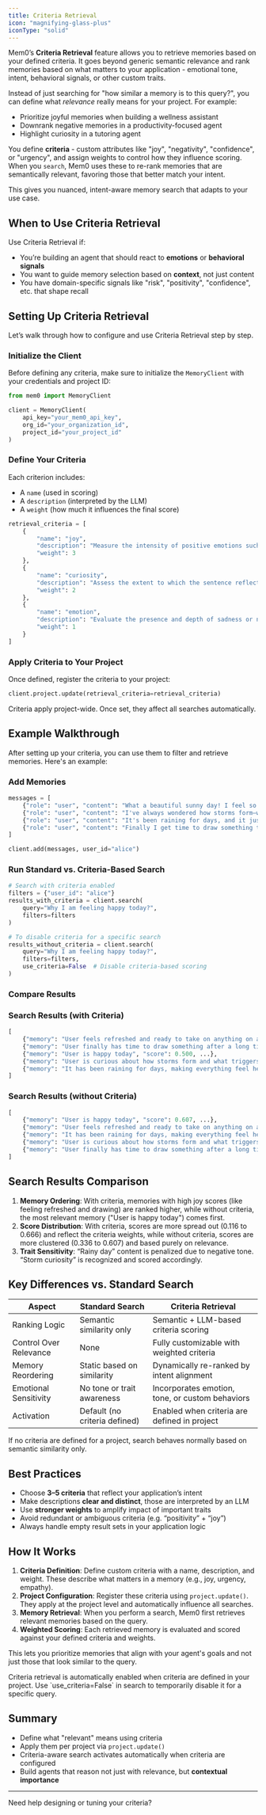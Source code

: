 ```yaml
---
title: Criteria Retrieval
icon: "magnifying-glass-plus"
iconType: "solid"
---
```


Mem0’s **Criteria Retrieval** feature allows you to retrieve memories based on your defined criteria. It goes beyond generic semantic relevance and rank memories based on what matters to your application - emotional tone, intent, behavioral signals, or other custom traits.

Instead of just searching for "how similar a memory is to this query?", you can define what *relevance* really means for your project. For example:

- Prioritize joyful memories when building a wellness assistant
- Downrank negative memories in a productivity-focused agent
- Highlight curiosity in a tutoring agent

You define **criteria** - custom attributes like "joy", "negativity", "confidence", or "urgency", and assign weights to control how they influence scoring. When you `search`, Mem0 uses these to re-rank memories that are semantically relevant, favoring those that better match your intent.

This gives you nuanced, intent-aware memory search that adapts to your use case.



## When to Use Criteria Retrieval

Use Criteria Retrieval if:

- You’re building an agent that should react to **emotions** or **behavioral signals**
- You want to guide memory selection based on **context**, not just content
- You have domain-specific signals like "risk", "positivity", "confidence", etc. that shape recall



## Setting Up Criteria Retrieval

Let’s walk through how to configure and use Criteria Retrieval step by step.

### Initialize the Client

Before defining any criteria, make sure to initialize the `MemoryClient` with your credentials and project ID:

```python
from mem0 import MemoryClient

client = MemoryClient(
    api_key="your_mem0_api_key",
    org_id="your_organization_id",
    project_id="your_project_id"
)
```

### Define Your Criteria

Each criterion includes:
- A `name` (used in scoring)
- A `description` (interpreted by the LLM)
- A `weight` (how much it influences the final score)

```python
retrieval_criteria = [
    {
        "name": "joy",
        "description": "Measure the intensity of positive emotions such as happiness, excitement, or amusement expressed in the sentence. A higher score reflects greater joy.",
        "weight": 3
    },
    {
        "name": "curiosity",
        "description": "Assess the extent to which the sentence reflects inquisitiveness, interest in exploring new information, or asking questions. A higher score reflects stronger curiosity.",
        "weight": 2
    },
    {
        "name": "emotion",
        "description": "Evaluate the presence and depth of sadness or negative emotional tone, including expressions of disappointment, frustration, or sorrow. A higher score reflects greater sadness.",
        "weight": 1
    }
]
```

### Apply Criteria to Your Project

Once defined, register the criteria to your project:

```python
client.project.update(retrieval_criteria=retrieval_criteria)
```

Criteria apply project-wide. Once set, they affect all searches automatically.


## Example Walkthrough

After setting up your criteria, you can use them to filter and retrieve memories. Here's an example:

### Add Memories

```python
messages = [
    {"role": "user", "content": "What a beautiful sunny day! I feel so refreshed and ready to take on anything!"},
    {"role": "user", "content": "I've always wondered how storms form—what triggers them in the atmosphere?"},
    {"role": "user", "content": "It's been raining for days, and it just makes everything feel heavier."},
    {"role": "user", "content": "Finally I get time to draw something today, after a long time!! I am super happy today."}
]

client.add(messages, user_id="alice")
```

### Run Standard vs. Criteria-Based Search

```python
# Search with criteria enabled
filters = {"user_id": "alice"}
results_with_criteria = client.search(
    query="Why I am feeling happy today?",
    filters=filters
)

# To disable criteria for a specific search
results_without_criteria = client.search(
    query="Why I am feeling happy today?",
    filters=filters,
    use_criteria=False  # Disable criteria-based scoring
)
```

### Compare Results

### Search Results (with Criteria)
```python
[
    {"memory": "User feels refreshed and ready to take on anything on a beautiful sunny day", "score": 0.666, ...},
    {"memory": "User finally has time to draw something after a long time", "score": 0.616, ...},
    {"memory": "User is happy today", "score": 0.500, ...},
    {"memory": "User is curious about how storms form and what triggers them in the atmosphere.", "score": 0.400, ...},
    {"memory": "It has been raining for days, making everything feel heavier.", "score": 0.116, ...}
]
```

### Search Results (without Criteria)
```python
[
    {"memory": "User is happy today", "score": 0.607, ...},
    {"memory": "User feels refreshed and ready to take on anything on a beautiful sunny day", "score": 0.512, ...},
    {"memory": "It has been raining for days, making everything feel heavier.", "score": 0.4617, ...},
    {"memory": "User is curious about how storms form and what triggers them in the atmosphere.", "score": 0.340, ...},
    {"memory": "User finally has time to draw something after a long time", "score": 0.336, ...},
]
```

## Search Results Comparison

1. **Memory Ordering**: With criteria, memories with high joy scores (like feeling refreshed and drawing) are ranked higher, while without criteria, the most relevant memory ("User is happy today") comes first.
2. **Score Distribution**: With criteria, scores are more spread out (0.116 to 0.666) and reflect the criteria weights, while without criteria, scores are more clustered (0.336 to 0.607) and based purely on relevance.
3. **Trait Sensitivity**: “Rainy day” content is penalized due to negative tone. “Storm curiosity” is recognized and scored accordingly.



## Key Differences vs. Standard Search

| Aspect                  | Standard Search                      | Criteria Retrieval                              |
|-------------------------|--------------------------------------|-------------------------------------------------|
| Ranking Logic           | Semantic similarity only             | Semantic + LLM-based criteria scoring           |
| Control Over Relevance  | None                                 | Fully customizable with weighted criteria       |
| Memory Reordering       | Static based on similarity           | Dynamically re-ranked by intent alignment       |
| Emotional Sensitivity   | No tone or trait awareness           | Incorporates emotion, tone, or custom behaviors |
| Activation              | Default (no criteria defined)        | Enabled when criteria are defined in project    |

<Note>
If no criteria are defined for a project, search behaves normally based on semantic similarity only.
</Note>



## Best Practices

- Choose **3–5 criteria** that reflect your application’s intent
- Make descriptions **clear and distinct**, those are interpreted by an LLM
- Use **stronger weights** to amplify impact of important traits
- Avoid redundant or ambiguous criteria (e.g. “positivity” + “joy”)
- Always handle empty result sets in your application logic



## How It Works

1. **Criteria Definition**: Define custom criteria with a name, description, and weight. These describe what matters in a memory (e.g., joy, urgency, empathy).
2. **Project Configuration**: Register these criteria using `project.update()`. They apply at the project level and automatically influence all searches.
3. **Memory Retrieval**: When you perform a search, Mem0 first retrieves relevant memories based on the query.
4. **Weighted Scoring**: Each retrieved memory is evaluated and scored against your defined criteria and weights.

This lets you prioritize memories that align with your agent's goals and not just those that look similar to the query.

<Note>
Criteria retrieval is automatically enabled when criteria are defined in your project. Use `use_criteria=False` in search to temporarily disable it for a specific query.
</Note>



## Summary

- Define what "relevant" means using criteria
- Apply them per project via `project.update()`
- Criteria-aware search activates automatically when criteria are configured
- Build agents that reason not just with relevance, but **contextual importance**

---

Need help designing or tuning your criteria?

<Snippet file="get-help.mdx" />
